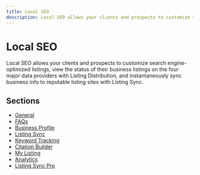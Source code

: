```yaml
---
title: Local SEO
description: Local SEO allows your clients and prospects to customize search engine-optimized listings, view the status of their business listings on the four major data providers with Listing Distribution, and instantaneously sync business info to reputable listing sites with Listing Sync.
---
```


# Local SEO

Local SEO allows your clients and prospects to customize search engine-optimized listings, view the status of their business listings on the four major data providers with Listing Distribution, and instantaneously sync business info to reputable listing sites with Listing Sync.

## Sections

- [General](general)
- [FAQs](faqs)
- [Business Profile](business-profile)
- [Listing Sync](listing-sync)
- [Keyword Tracking](keyword-tracking)
- [Citation Builder](citation-builder)
- [My Listing](my-listing)
- [Analytics](analytics)
- [Listing Sync Pro](listing-sync-pro)